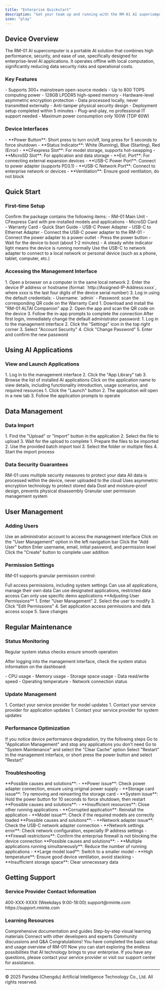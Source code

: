 ```yaml
---
title: "Enterprise Quickstart"
description: "Get your team up and running with the RM-01 AI supercomputer quickly with this comprehensive enterprise guide"
icon: "play"
---
```


## Device Overview

The RM-01 AI supercomputer is a portable AI solution that combines high performance, security, and ease of use, specifically designed for enterprise-level AI applications. It operates offline with local computation, significantly reducing data security risks and operational costs.

### Key Features

<CardGroup cols={3}>
<Card title="Powerful Performance" icon="microchip">
- Supports 300+ mainstream open-source models
- Up to 800 TOPS computing power
- 128GB LPDDR5 high-speed memory
</Card>

<Card title="Ultimate Security" icon="lock">
- Hardware-level asymmetric encryption protection
- Data processed locally, never transmitted externally
- Anti-tamper physical security design
</Card>

<Card title="Simple Deployment" icon="bolt">
- Deployment setup completed within 5 minutes
- Plug-and-play, no professional IT support needed
- Maximum power consumption only 100W (TDP 60W)
</Card>
</CardGroup>

### Device Interfaces

<AccordionGroup>
<Accordion title="Front Interfaces">
- **Power Button**: Short press to turn on/off, long press for 5 seconds to force shutdown
- **Status Indicator**: White (Running), Blue (Starting), Red (Error)
</Accordion>

<Accordion title="Top Interfaces">
- **CFexpress Slot**: For model storage, supports hot-swapping
- **MicroSD Slot**: For application and data storage
- **Ext. Port**: For connecting external expansion devices
</Accordion>

<Accordion title="Side Interfaces">
- **USB-C Power Port**: Connect to power adapter (supports PD3.1)
- **USB-C Network Port**: Connect to enterprise network or devices
- **Ventilation**: Ensure good ventilation, do not block
</Accordion>
</AccordionGroup>

## Quick Start

### First-time Setup

<Steps>
<Step title="Unboxing Inspection">
Confirm the package contains the following items:
- RM-01 Main Unit
- CFexpress Card with pre-installed models and applications
- MicroSD Card
- Warranty Card
- Quick Start Guide
- USB-C Power Adapter
- USB-C to Ethernet Adapter
</Step>

<Step title="Connect Power">
- Connect the USB-C power adapter to the RM-01
- Connect the power adapter to a power outlet
</Step>

<Step title="Start the Device">
- Press the power button
- Wait for the device to boot (about 1-2 minutes)
- A steady white indicator light means the device is running normally
</Step>

<Step title="Device Connection">
Use the USB-C to network adapter to connect to a local network or personal device (such as a phone, tablet, computer, etc.)
</Step>
</Steps>

### Accessing the Management Interface

<Tabs>
<Tab title="Web Interface">
1. Open a browser on a computer in the same local network
2. Enter the device IP address or hostname (format: `http://Assigned-IP-Address:xxxx`, where xxxx is the last four digits of the device serial number)
3. Log in using the default credentials:
   - Username: `admin`
   - Password: scan the corresponding QR code on the Warranty Card
</Tab>

<Tab title="Mobile App">
1. Download and install the "RM-01 ALTAI Companion" app
2. Open the app and scan the QR code on the device
3. Follow the in-app prompts to complete the connection
</Tab>
</Tabs>

<Warning>
After first login, immediately change the default administrator password:
1. Log in to the management interface
2. Click the "Settings" icon in the top right corner
3. Select "Account Security"
4. Click "Change Password"
5. Enter and confirm the new password
</Warning>

## Using AI Applications

### View and Launch Applications

<Steps>
<Step title="View Available Applications">
1. Log in to the management interface
2. Click the "App Library" tab
3. Browse the list of installed AI applications
</Step>

<Step title="Get Application Details">
Click on the application name to view details, including functionality introduction, usage scenarios, and required resources
</Step>

<Step title="Launch Application">
1. Click the "Launch" button
2. The application will open in a new tab
3. Follow the application prompts to operate
</Step>
</Steps>

## Data Management

### Data Import

<Tabs>
<Tab title="Single File Upload">
1. Find the "Upload" or "Import" button in the application
2. Select the file to upload
3. Wait for the upload to complete
</Tab>

<Tab title="Batch Import">
1. Prepare the files to be imported
2. Use the provided batch import tool
3. Select the folder or multiple files
4. Start the import process
</Tab>
</Tabs>

### Data Security Guarantees

<Info>
RM-01 uses multiple security measures to protect your data
</Info>

<CardGroup cols={2}>
<Card title="Local Processing" icon="computer">
All data is processed within the device, never uploaded to the cloud
</Card>

<Card title="Hardware Encryption" icon="fingerprint">
Uses asymmetric encryption technology to protect stored data
</Card>

<Card title="IP5X Sealing" icon="droplet">
Dust and moisture-proof design, prevents physical disassembly
</Card>

<Card title="Permission Control" icon="users-gear">
Granular user permission management system
</Card>
</CardGroup>

## User Management

### Adding Users

<Steps>
<Step title="Log in as Administrator">
Use an administrator account to access the management interface
</Step>

<Step title="Enter User Management">
Click on the "User Management" option in the left navigation bar
</Step>

<Step title="Create New User">
Click the "Add User" button
</Step>

<Step title="Fill in User Information">
Enter username, email, initial password, and permission level
</Step>

<Step title="Complete Creation">
Click the "Create" button to complete user addition
</Step>
</Steps>

### Permission Settings

RM-01 supports granular permission control:

<CardGroup cols={2}>
<Card title="Administrator" icon="users-gear">
Full access permissions, including system settings
</Card>

<Card title="Advanced User" icon="user-tie">
Can use all applications, manage their own data
</Card>

<Card title="Standard User" icon="user">
Can use designated applications, restricted data access
</Card>

<Card title="Guest" icon="user-secret">
Can only use specific demo applications
</Card>
</CardGroup>

<Note>
**Adjusting User Permissions**
1. Enter "User Management"
2. Select the user to modify
3. Click "Edit Permissions"
4. Set application access permissions and data access scope
5. Save changes
</Note>

## Regular Maintenance

### Status Monitoring

<Tip>
Regular system status checks ensure smooth operation
</Tip>

After logging into the management interface, check the system status information on the dashboard:

<CardGroup cols={3}>
<Card title="Performance Metrics" icon="tachometer-alt">
- CPU usage
- Memory usage
</Card>

<Card title="Storage Status" icon="hdd">
- Storage space usage
- Data read/write speed
</Card>

<Card title="System Status" icon="thermometer-half">
- Operating temperature
- Network connection status
</Card>
</CardGroup>

### Update Management

<Tabs>
<Tab title="Model Updates">
1. Contact your service provider for model updates
</Tab>

<Tab title="Application Updates">
1. Contact your service provider for application updates
</Tab>

<Tab title="System Updates">
1. Contact your service provider for system updates
</Tab>
</Tabs>

### Performance Optimization

<Warning>
If you notice device performance degradation, try the following steps
</Warning>

<Steps>
<Step title="Close Unused Applications">
Go to "Application Management" and stop any applications you don't need
</Step>

<Step title="Clear Cache">
Go to "System Maintenance" and select the "Clear Cache" option
</Step>

<Step title="Restart Device">
Select "Restart" in the management interface, or short press the power button and select "Restart"
</Step>
</Steps>

### Troubleshooting

<AccordionGroup>
<Accordion title="Device won't start">
**Possible causes and solutions**:
- **Power issue**: Check power adapter connection, ensure using original power supply
- **Storage card issue**: Try removing and reinserting the storage card
- **System issue**: Hold the power button for 10 seconds to force shutdown, then restart
</Accordion>

<Accordion title="Application won't start">
**Possible causes and solutions**:
- **Insufficient resources**: Close other running applications
- **Corrupted application**: Reinstall the application
- **Model issue**: Check if the required models are correctly loaded
</Accordion>

<Accordion title="Can't connect to network">
**Possible causes and solutions**:
- **Network adapter issue**: Check the USB-C network adapter connection
- **Network settings error**: Check network configuration, especially IP address settings
- **Firewall restrictions**: Confirm the enterprise firewall is not blocking the device connection
</Accordion>

<Accordion title="Poor performance">
**Possible causes and solutions**:
- **Multiple applications running simultaneously**: Reduce the number of running applications
- **Large model load**: Switch to a smaller model
- **High temperature**: Ensure good device ventilation, avoid stacking
- **Insufficient storage space**: Clear unnecessary data
</Accordion>
</AccordionGroup>

## Getting Support

### Service Provider Contact Information

<CardGroup cols={2}>
<Card title="Technical Support Hotline" icon="phone">
400-XXX-XXXX (Weekdays 9:00-18:00)
</Card>

<Card title="Email Support" icon="envelope">
support@rminte.com
</Card>

<Card title="Online Support" icon="earth-asia">
https://support.rminte.com
</Card>
</CardGroup>

### Learning Resources

<CardGroup cols={2}>
<Card title="Knowledge Base" href="https://kb.rminte.com" icon="book">
Comprehensive documentation and guides
</Card>

<Card title="Video Tutorials" href="https://academy.rminte.com" icon="video">
Step-by-step visual learning materials
</Card>

<Card title="Developer Community" href="https://developer.rminte.com" icon="code">
Connect with other developers and experts
</Card>

<Card title="User Forum" href="https://forum.rminte.com" icon="comments">
Community discussions and Q&A
</Card>
</CardGroup>

<Check>
Congratulations! You have completed the basic setup and usage overview of RM-01! Now you can start exploring the endless possibilities that AI technology brings to your enterprise. If you have any questions, please contact your service provider or visit our support center for assistance.
</Check>

---

<div className="text-center text-sm text-gray-500 mt-8">
  © 2025 Panidea (Chengdu) Artificial Intelligence Technology Co., Ltd. All rights reserved.
</div>